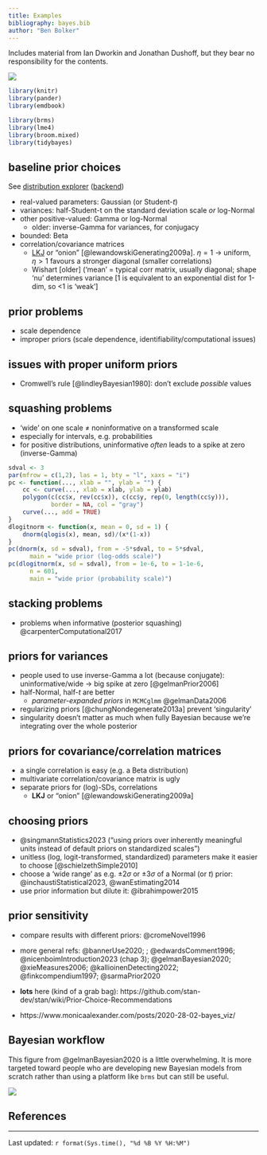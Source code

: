 ```yaml
---
title: Examples
bibliography: bayes.bib
author: "Ben Bolker"
---
```


Includes material from Ian Dworkin and Jonathan Dushoff, but they bear no responsibility for the contents.

![](pix/cc-attrib-nc.png)

```r
library(knitr)
library(pander)
library(emdbook)
```

```r
library(brms)
library(lme4)
library(broom.mixed)
library(tidybayes)
```

## baseline prior choices

See [distribution explorer](https://distribution-explorer.github.io) ([backend](https://github.com/distribution-explorer/distribution-explorer.github.io))

- real-valued parameters: Gaussian (or Student-$t$)
- variances: half-Student-t on the standard deviation scale *or* log-Normal
- other positive-valued: Gamma or log-Normal
   * older: inverse-Gamma for variances, for conjugacy
- bounded: Beta
- correlation/covariance matrices
   * [LKJ](https://distribution-explorer.github.io/multivariate_continuous/lkj.html) or "onion" [@lewandowskiGenerating2009a]. $\eta=1$ $\to$ uniform, $\eta>1$ favours a stronger diagonal (smaller correlations)
   * Wishart [older] ('mean' = typical corr matrix, usually diagonal; shape 'nu' determines variance [1 is equivalent to an exponential dist for 1-dim, so <1 is 'weak']

## prior problems

* scale dependence
* improper priors (scale dependence, identifiability/computational issues)

## issues with proper uniform priors

* Cromwell's rule [@lindleyBayesian1980]: don't exclude *possible* values

## squashing problems

* 'wide' on one scale $\neq$ noninformative on a transformed scale
* especially for intervals, e.g. probabilities
* for positive distributions, uninformative *often* leads to a spike at zero (inverse-Gamma)

```r
sdval <- 3
par(mfrow = c(1,2), las = 1, bty = "l", xaxs = "i")
pc <- function(..., xlab = "", ylab = "") {
    cc <- curve(..., xlab = xlab, ylab = ylab)
    polygon(c(cc$x, rev(cc$x)), c(cc$y, rep(0, length(cc$y))),
            border = NA, col = "gray")
    curve(..., add = TRUE)
}
dlogitnorm <- function(x, mean = 0, sd = 1) {
    dnorm(qlogis(x), mean, sd)/(x*(1-x))
}
pc(dnorm(x, sd = sdval), from = -5*sdval, to = 5*sdval,
      main = "wide prior (log-odds scale)")
pc(dlogitnorm(x, sd = sdval), from = 1e-6, to = 1-1e-6,
      n = 601,
      main = "wide prior (probability scale)")
```

## stacking problems

* problems when informative (posterior squashing) @carpenterComputational2017

## priors for variances


* people used to use inverse-Gamma a lot (because conjugate): uninformative/wide → big spike at zero  [@gelmanPrior2006]
* half-Normal, half-$t$ are better
    * *parameter-expanded priors* in `MCMCglmm` @gelmanData2006
* regularizing priors [@chungNondegenerate2013a] prevent 'singularity'
* singularity doesn't matter as much when fully Bayesian because we're integrating over the whole posterior

## priors for covariance/correlation matrices

* a single correlation is easy (e.g. a Beta distribution)
* multivariate correlation/covariance matrix is ugly
* separate priors for (log)-SDs, correlations
   * **LKJ** or "onion" [@lewandowskiGenerating2009a]

## choosing priors

* @singmannStatistics2023 ("using priors over inherently meaningful units instead of default priors on standardized scales")
* unitless (log, logit-transformed, standardized) parameters make it easier to choose [@schielzethSimple2010]
* choose a 'wide range' as e.g. $\pm 2\sigma$ or $\pm 3\sigma$ of a Normal (or $t$) prior: @inchaustiStatistical2023, @wanEstimating2014
* use prior information but dilute it: @ibrahimpower2015

## prior sensitivity

- compare results with different priors: @cromeNovel1996

* more general refs: @bannerUse2020;  ; @edwardsComment1996; @nicenboimIntroduction2023 (chap 3); @gelmanBayesian2020; @xieMeasures2006; @kallioinenDetecting2022; @finkcompendium1997; @sarmaPrior2020
* **lots** here (kind of a grab bag): https://github.com/stan-dev/stan/wiki/Prior-Choice-Recommendations
* https://www.monicaalexander.com/posts/2020-28-02-bayes_viz/

## Bayesian workflow

This figure from @gelmanBayesian2020 is a little overwhelming. It is more targeted toward people who are developing new Bayesian models from scratch rather than using a platform like `brms` but can still be useful.

![](pix/workflow.png)

## References

::: {#refs}
:::

---

Last updated: `r format(Sys.time(), "%d %B %Y %H:%M")`


